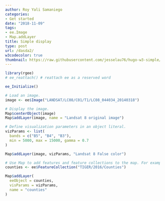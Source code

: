 ```yaml
---
author: Roy Yali Samaniego
categories:
- Get started
date: "2018-11-09"
tags:
- ee.Image
- Map.addLayer
title: Simple display
type: post
url: /dasda2/
w3codecolor: true
thumbnail: https://raw.githubusercontent.com/jesselau76/hugo-w3-simple/master/exampleSite/images/thumb-joshua-fuller-667473-unsplash.jpg
---
```


```r
library(rgee)
# ee_reattach() # reattach ee as a reserved word

ee_Initialize()

# Load an image.
image <- ee$Image("LANDSAT/LC08/C01/T1/LC08_044034_20140318")

# Display the image.
Map$centerObject(image)
Map$addLayer(image, name = "Landsat 8 original image")

# Define visualization parameters in an object literal.
vizParams <- list(
  bands = c("B5", "B4", "B3"),
  min = 5000, max = 15000, gamma = 0.7
)

Map$addLayer(image, vizParams, "Landsat 8 False color")

# Use Map to add features and feature collections to the map. For example,
counties <- ee$FeatureCollection("TIGER/2016/Counties")

Map$addLayer(
  eeObject = counties,
  visParams = vizParams,
  name = "counties"
)


```
